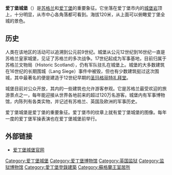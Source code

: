 {{Infobox military installation
| name              = 爱丁堡城堡
| partof            = 
| location          = 苏格兰爱丁堡
br />[[英国国家格网参考系统|英国国家格网参考系统]] {{gbmappingsmall|NT250734}}
| image             = EdinburghCastle.jpg
| image_size        = 300px
| caption           = 
| map_type          = Scotland
| map_size          = 150
| map_caption       = 
| type              = 
| coordinates       = {{Coord|55|56|55|N|3|12|3|W|display=inline, title}}
| code              = 
| built             = 自青铜时期晚期就有人类活动。建筑最早建造于12世纪。
| builder           = 
| materials         = 
| height            = 
| used              = 仍在使用
| demolished        = 
| condition         = 
| owner             = [[苏格兰文物局|苏格兰文物局]]（Historic Scotland）
| open_to_public    = 对公众开放
| controlled_by     = 
| garrison          = [[第52步兵旅_(英国)|第52步兵旅]]
| current_commander = [[大卫·麦克当沃|大卫·麦克当沃]]（David MacDowall）少将
| commanders        = [[爱丁堡城堡总督列表|爱丁堡城堡总督列表]]（General）
| occupants         = 
| battles           = 
| events            = 
| image2            = 
| caption2          = 
}}
'''爱丁堡城堡'''（{{lang-en|Edinburgh Castle}}）是[[苏格兰|苏格兰]]和[[爱丁堡|爱丁堡]]的重要象征。它坐落在爱丁堡市内的[[城堡岩_(愛丁堡)|城堡岩]]顶上，十分明显，从市中心各角落都可看到。海拔120米，从上面可以俯瞰爱丁堡全城的景色。

== 历史 ==
人类在该地区的活动可以追溯到公元前9世纪。城堡从公元12世纪到16世纪一直是苏格兰皇家城堡，见证了苏格兰的多次战争。17世纪起成为军事基地，目前归属于苏格兰文物局（Historic Scotland），仍有军队驻扎在城堡上。城堡的大多数建筑在16世纪的长期围城（Lang Siege）事件中被毁，但也有少数建筑挺过这次围城，其中最著名的便是建造于12世纪早期的[[圣玛格丽特礼拜堂|圣玛格丽特礼拜堂]]。

城堡目前对公众开放，其内的一些建筑也允许游客参观。它是苏格兰最受欢迎的旅游景点之一，每年能迎接从世界各地前来的超过120万名游客。城堡内有军事博物馆，内陈列有各类实物，并记述有苏格兰、英国及欧洲的军事历史。

爱丁堡城堡是爱丁堡的重要象征。爱丁堡市的纹章上就有爱丁堡城堡的图像。每年一度的爱丁堡军操表演也在爱丁堡城堡前举行。

== 外部链接 ==
* [https://web.archive.org/web/20150902071553/http://www.edinburghcastle.gov.uk/ 爱丁堡城堡官网]

[[Category:爱丁堡城堡|Category:爱丁堡城堡]]
[[Category:爱丁堡博物馆|Category:爱丁堡博物馆]]
[[Category:英国监狱|Category:英国监狱]]
[[Category:监狱博物馆|Category:监狱博物馆]]
[[Category:愛丁堡登錄建築|Category:愛丁堡登錄建築]]
[[Category:蘇格蘭王室居所|Category:蘇格蘭王室居所]]